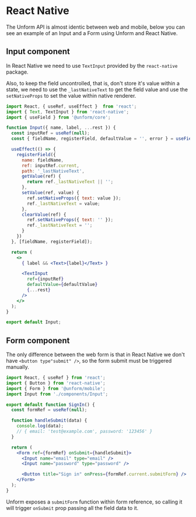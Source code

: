 # React Native

The Unform API is almost identic between web and mobile, below you can see an example of an Input and a Form using Unform and React Native.

## Input component

In React Native we need to use `TextInput` provided by the `react-native` package.

Also, to keep the field uncontrolled, that is, don't store it's value within a state, we need to use the `_lastNativeText` to get the field value and use the `setNativeProps` to set the value within native renderer.

```jsx title=Input.js lineNumbers=true
import React, { useRef, useEffect }  from 'react';
import { Text, TextInput } from 'react-native';
import { useField } from '@unform/core';

function Input({ name, label, ...rest }) {
  const inputRef = useRef(null);
  const { fieldName, registerField, defaultValue = '', error } = useField(name);

  useEffect(() => {
    registerField({
      name: fieldName,
      ref: inputRef.current,
      path: '_lastNativeText',
      getValue(ref) {
        return ref._lastNativeText || '';
      },
      setValue(ref, value) {
        ref.setNativeProps({ text: value });
        ref._lastNativeText = value;
      },
      clearValue(ref) {
        ref.setNativeProps({ text: '' });
        ref._lastNativeText = '';
      }
    })
  }, [fieldName, registerField]);

  return (
    <>
      { label && <Text>{label}</Text> }

      <TextInput
        ref={inputRef}
        defaultValue={defaultValue}
        {...rest}
      />
    </>
  );
}

export default Input;
```

## Form component

The only difference between the web form is that in React Native we don't have `<button type"submit" />`, so the form submit must be triggered manually.

```jsx title=SignIn.js lineNumbers=true
import React, { useRef } from 'react';
import { Button } from 'react-native';
import { Form } from '@unform/mobile';
import Input from './components/Input';

export default function SignIn() {
  const formRef = useRef(null);

  function handleSubmit(data) {
    console.log(data);
    // { email: 'test@example.com', password: '123456' }
  }

  return (
    <Form ref={formRef} onSubmit={handleSubmit}>
      <Input name="email" type="email" />
      <Input name="password" type="password" />

      <Button title="Sign in" onPress={formRef.current.submitForm} />
    </Form>
  );
}
```

Unform exposes a `submitForm` function within form reference, so calling it will trigger `onSubmit` prop passing all the field data to it.
